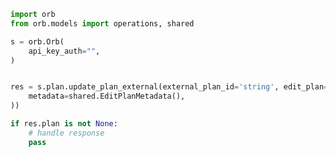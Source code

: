 ```python UpdatePlanExternal.py
import orb
from orb.models import operations, shared

s = orb.Orb(
    api_key_auth="",
)


res = s.plan.update_plan_external(external_plan_id='string', edit_plan=shared.EditPlan(
    metadata=shared.EditPlanMetadata(),
))

if res.plan is not None:
    # handle response
    pass
```

